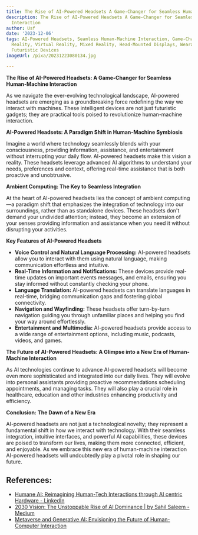 ```yaml
---
title: The Rise of AI-Powered Headsets A Game-Changer for Seamless Human-Machine Interaction
description: The Rise of AI-Powered Headsets A Game-Changer for Seamless Human-Machine
  Interaction
author: Usf
date: '2023-12-06'
tags: AI-Powered Headsets, Seamless Human-Machine Interaction, Game-Changer, Augmented
  Reality, Virtual Reality, Mixed Reality, Head-Mounted Displays, Wearable Technology,
  Futuristic Devices
imageUrl: /pixa/20231223080134.jpg

---
```

**The Rise of AI-Powered Headsets: A Game-Changer  for Seamless Human-Machine Interaction**

As we  navigate the  ever-evolving technological landscape, AI-powered  headsets are emerging as a groundbreaking force redefining the way  we interact with machines. These intelligent devices  are  not just futuristic gadgets; they are practical tools poised to revolutionize human-machine interaction.

**AI-Powered Headsets: A Paradigm Shift  in Human-Machine Symbiosis**

Imagine a world where technology seamlessly blends with  your consciousness, providing information, assistance, and entertainment without interrupting  your daily flow. AI-powered headsets make this vision a reality. These headsets  leverage  advanced AI algorithms to understand your needs, preferences and context,  offering real-time assistance that is both  proactive and unobtrusive.

**Ambient Computing: The  Key to Seamless Integration**

At the heart of AI-powered headsets lies the  concept of ambient computing—a paradigm shift that emphasizes the integration of technology into our surroundings, rather than as standalone devices. These  headsets  don't demand your undivided attention; instead, they become an extension of your senses providing information and assistance when you need it without disrupting  your activities.

**Key Features of AI-Powered Headsets**

* **Voice Control and Natural Language Processing:** AI-powered headsets  allow you to interact with  them using natural language, making communication effortless and intuitive.
* **Real-Time Information and Notifications:** These devices provide real-time updates on important events messages, and emails, ensuring you stay informed without constantly checking your phone.
* **Language Translation:** AI-powered headsets can translate languages in real-time,  bridging communication gaps and fostering global connectivity.
* **Navigation and Wayfinding:** These headsets offer turn-by-turn navigation  guiding you  through unfamiliar places and helping you find your way around effortlessly.
* **Entertainment  and Multimedia:** AI-powered headsets provide  access to a wide range of entertainment options, including music, podcasts,  videos, and games.

**The Future of AI-Powered Headsets: A Glimpse into a  New Era of  Human-Machine Interaction**

As AI technologies continue to advance AI-powered headsets will  become even more sophisticated and integrated into our daily lives. They  will evolve into personal assistants providing proactive recommendations scheduling appointments, and managing tasks. They will also play a crucial role in healthcare,  education and other industries enhancing productivity and efficiency.

**Conclusion: The Dawn  of a New Era**

AI-powered headsets are not  just a technological novelty; they represent  a fundamental shift in how we interact with technology. With their seamless integration, intuitive interfaces, and powerful  AI capabilities, these devices  are poised to transform our lives, making them more connected, efficient, and enjoyable. As we embrace  this new era  of human-machine interaction AI-powered headsets will undoubtedly play a pivotal role in shaping our  future.

## References:
- [Humane AI: Reimagining Human-Tech Interactions through AI centric Hardware - LinkedIn](https://www.linkedin.com/pulse/humane-ai-reimagining-human-tech-interactions-through-veal-pe)
- [2030 Vision: The Unstoppable Rise of AI Dominance | by Sahil Saleem - Medium](https://medium.com/@sahilsaleem151/2030-vision-the-unstoppable-rise-of-ai-dominance-e04a516a98c8)
- [Metaverse and Generative AI: Envisioning the Future of Human-Computer Interaction](https://www.spglobal.com/en/research-insights/featured/special-editorial/metaverse-and-generative-ai-envisioning-the-future-of-human-computer-interaction)
